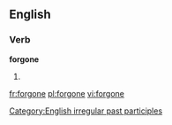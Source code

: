 ==English==

===Verb===
'''forgone'''

# {{past participle of|[[forgo]]}}

[[Category:English irregular past participles]]

[[fr:forgone]]
[[pl:forgone]]
[[vi:forgone]]